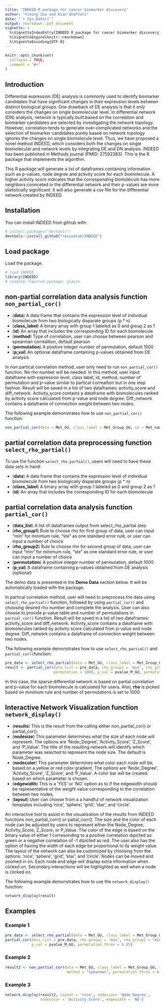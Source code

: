 ```yaml
---
title: "INDEED R package for cancer biomarker discovery"
author: "Yiming Zuo and Kian Ghaffari"
date: "`r Sys.Date()`"
output: rmarkdown::pdf_document
vignette: >
  %\VignetteIndexEntry{INDEED R package for cancer biomarker discovery}
  %\VignetteEngine{knitr::rmarkdown}
  %\VignetteEncoding{UTF-8}
---
```


```r
knitr::opts_chunk$set(
  collapse = TRUE,
  comment = "#>"
)
```


## Introduction
Differential expression (DE) analysis is commonly used to identify biomarker candidates that have significant changes in their expression levels between distinct biological groups. One drawback of DE analysis is that it only considers the changes on single biomolecular level. In differential network (DN) analysis, network is typically built based on the correlation and biomarker candidates are selected by investigating the network topology. However, correlation tends to generate over-complicated networks and the selection of biomarker candidates purely based on network topology ignores the changes on single biomolecule level. Thus, we have proposed a novel method INDEED, which considers both the changes on single biomolecular and network levels by integrating DE and DN analysis. INDEED has been published in Methods journal (PMID: 27592383). This is the R package that implements the algorithm.

This R package will generate a list of dataframes containing information such as p-values, node degree and activity score for each biomolecule. A higher activity score indicates that the corresponding biomolecule has more neighbors connceted in the differential network and their p-values are more statistically significant. It will also generate a csv file for the differential network created by INDEED.


## Installation

You can install INDEED from github with:

```r
# install.packages("devtools")
devtools::install_github("ressomlab/INDEED")
```


## Load package

Load the package.

```r
# load INDEED
library(INDEED)
# Loading required package: glasso
```


## non-partial correlation data analysis function `non_partial_cor()`

- (**data**) A data frame that contains the expression level of individual biomolecule from two biologically disparate groups (p * n)
- (**class_label**) A binary array with group 1 labeled as 0 and  group 2 as 1
- (**id**) An array that includes the corresponding ID for each biomolecule
- (**method**) Type of correlation, user can choose between pearson and spearman correaltion, default pearson
- (**permutation**) A positive integer number of permutation, default 1000
- (**p_val**) An optional dataframe containing p-values obtained from DE analysis

In non partical correlation method, user only need to run `non_partial_cor()` function. No rho number will be needed. In this method, user input dataframe with expression level, class label, id, method, number of permutation and p-value similar to partical correaltion but in one step fashion. Result will be saved in a list of two dataframes: activity_score and diff_network. Activity_score contains a dataframe with biomolecules ranked by activity score calculated from p-value and node degree. Diff_network contains a dataframe of connection weight between two nodes.

The following example demonstrates how to use `non_partial_cor()` function:

```r
non_partial_cor(data = Met_GU, class_label = Met_Group_GU, id = Met_name_GU, method = "spearman")
```


## partial correlation data preprocessing function `select_rho_partial()`
To use the function `select_rho_partial()`, users will need to have these data sets in hand:

- (**data**) A data frame that contains the expression level of individual biomolecule from two biologically disparate groups (p * n)
- (**class_label**) A binary array with group 1 labeled as 0 and  group 2 as 1
- (**id**) An array that includes the corresponding ID for each biomolecule


## partial correlation data analysis function `partial_cor()`
- (**data_list**) A list of dataframes output from select_rho_partial step
- (**rho_group1**) Rule to choose rho for first group of data, user can input "min" for minimum rule, "ste" as one standard error rule, or user can input a number of choice
- (**rho_group2**) Rule to choose rho for second group of data, user can input "min" for minimum rule, "ste" as one standard error rule, or user can input a number of choice
- (**permutation**) A positive integer number of permutation, default 1000
- (**p_val**) A dataframe containing p-values obtained from DE analysis (optional)

The demo data is presented in the **Demo Data** section below. It will be automatically loaded with the package.

In partical correlation method, user will need to preprocess the data using `select_rho_partial()` function, followed by using `partial_cor()` and choosing desired rho number and complete the analysis. User can also choose to provide p-value table and number of permutations in `partial_cor()` function. Result will be saved in a list of two dataframes: activity_score and diff_network. Activity_score contains a dataframe with biomolecules ranked by activity score calculated from p-value and node degree. Diff_network contains a dataframe of connection weight between two nodes.

The following example demonstrates how to use `select_rho_partial()` and `partial_cor()`function:

```r
pre_data <- select_rho_partial(data = Met_GU, class_label = Met_Group_GU, id = Met_name_GU)
result <- partial_cor(data_list = pre_data, rho_group1 = 'min', rho_group2 = "min", 
                      permutation = 1000, p_val = pvalue_M_GU, permutation_thres = 0.05)
```

In this case, the sparse differential network is based on partial correlation and p-value for each biomolecule is calculated for users. Also, **rho** is picked based on minimum rule and number of permutations is set to 1000.


## Interactive Network Visualization function `network_display()`

- (**results**) This is the result from the calling either non_partial_cor() or partial_cor().
- (**nodesize**) This parameter determines what the size of each node will represent. The options are 'Node_Degree', 'Activity_Score', 'Z_Score', and 'P_Value'. The title of the resulting network will identify which parameter was selected to represent the node size. The default is Node_Degree.
- (**nodecolor**) This parameter determines what color each node will be, based on a yellow or red color gradient. The options are 'Node_Degree', 'Activity_Score', 'Z_Score', and 'P_Value'. A color bar will be created based on which parameter is chosen.
- (**edgewidth**) This is a 'YES' or 'NO' option as to if the edgewidth should be representative of the weight value corresponding to the correlation between two nodes.
- (**layout**) User can choose from a a handful of network visualization templates including:'nice', 'sphere', 'grid', 'star', and 'circle'.

An interactive tool to assist in the visualization of the results from INDEED functions non_partial_corr() or patial_corr(). The size and the color of each node can be adjusted by users to represent either the Node_Degree, Activity_Score, Z_Score, or P_Value. The color of the edge is based on the binary value of either 1 corresonding to a positive correlation dipicted as green or a negative correlation of -1 dipicted as red. The user also has the option of having the width of each edge be proportional to its weight value. The layout of the network can also be customized by choosing from the options: 'nice', 'sphere', 'grid', 'star', and 'circle'. Nodes can be moved and zoomed in on. Each node and edge will display extra information when clicked on. Secondary interactions will be highlighted as well when a node is clicked on. 

The following example demonstrates how to use the `network_display()` function:

```r
network_display(result)
```

## Examples

### Example 1
```r
pre_data <- select_rho_partial(data = Met_GU, class_label = Met_Group_GU, id = Met_name_GU)
partial_cor(data_list = pre_data, rho_group1 = 'min', rho_group2 = "min", permutation = 500, 
            p_val = pvalue_M_GU, permutation_thres = 0.05)
```

### Example 2
```r
result2 <- non_partial_cor(data = Met_GU, class_label = Met_Group_GU, id = Met_name_GU, 
                            method = "spearman", permutation_thres = 0.05)
```

### Example 3
```r
network_display(result2, layout = 'nice', nodesize= 'Node_Degree', 
                nodecolor = 'Activity_Score', edgewidth = 'NO')
```
